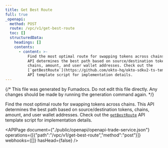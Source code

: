 ```yaml
---
title: Get Best Route
full: true
_openapi:
  method: POST
  route: /vpc/v1/get-best-route
  toc: []
  structuredData:
    headings: []
    contents:
      - content: >-
          Find the most optimal route for swapping tokens across chains. This
          API determines the best path based on source/destination tokens,
          chains, amount, and user wallet addresses. Check out the
          [`getBestRoute`](https://github.com/okto-hq/okto-sdkv2-ts-template/blob/main/src/trade-service/index.ts)
          API template script for implementation details.
---
```


{/* This file was generated by Fumadocs. Do not edit this file directly. Any changes should be made by running the generation command again. */}

Find the most optimal route for swapping tokens across chains. This API determines the best path based on source/destination tokens,          chains, amount, and user wallet addresses. Check out the [`getBestRoute`](https://github.com/okto-hq/okto-sdkv2-ts-template/blob/main/src/trade-service/index.ts) API template script for implementation details.

<APIPage document={"./public/openapi/openapi-trade-service.json"} operations={[{"path":"/vpc/v1/get-best-route","method":"post"}]} webhooks={[]} hasHead={false} />
